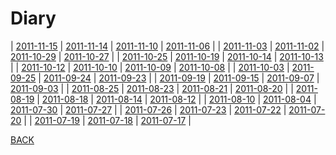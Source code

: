 = Diary =
| [[2011-11-15]] | [[2011-11-14]] | [[2011-11-10]] | [[2011-11-06]] |
| [[2011-11-03]] | [[2011-11-02]] | [[2011-10-29]] | [[2011-10-27]] |
| [[2011-10-25]] | [[2011-10-19]] | [[2011-10-14]] | [[2011-10-13]] |
| [[2011-10-12]] | [[2011-10-10]] | [[2011-10-09]] | [[2011-10-08]] |
| [[2011-10-03]] | [[2011-09-25]] | [[2011-09-24]] | [[2011-09-23]] |
| [[2011-09-19]] | [[2011-09-15]] | [[2011-09-07]] | [[2011-09-03]] |
| [[2011-08-25]] | [[2011-08-23]] | [[2011-08-21]] | [[2011-08-20]] |
| [[2011-08-19]] | [[2011-08-18]] | [[2011-08-14]] | [[2011-08-12]] |
| [[2011-08-10]] | [[2011-08-04]] | [[2011-07-30]] | [[2011-07-27]] |
| [[2011-07-26]] | [[2011-07-23]] | [[2011-07-22]] | [[2011-07-20]] |
| [[2011-07-19]] | [[2011-07-18]] | [[2011-07-17]] |

[[../index|BACK]]
